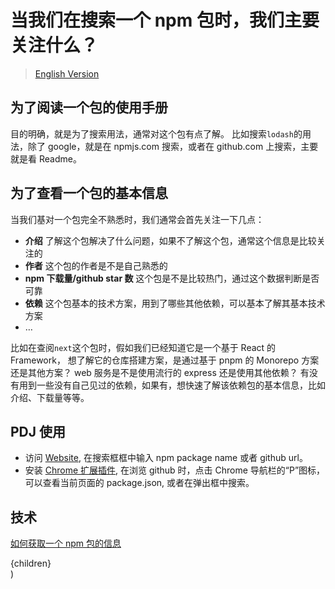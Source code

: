 # 当我们在搜索一个 npm 包时，我们主要关注什么？

> [English Version](/desc)

## 为了阅读一个包的使用手册

目的明确，就是为了搜索用法，通常对这个包有点了解。 比如搜索`lodash`的用法，除了 google，就是在 npmjs.com 搜索，或者在 github.com 上搜索，主要就是看 Readme。

## 为了查看一个包的基本信息

当我们基对一个包完全不熟悉时，我们通常会首先关注一下几点：

- **介绍** 了解这个包解决了什么问题，如果不了解这个包，通常这个信息是比较关注的
- **作者** 这个包的作者是不是自己熟悉的
- **npm 下载量/github star 数** 这个包是不是比较热门，通过这个数据判断是否可靠
- **依赖** 这个包基本的技术方案，用到了哪些其他依赖，可以基本了解其基本技术方案
- …

比如在查阅`next`这个包时，假如我们已经知道它是一个基于 React 的 Framework， 想了解它的仓库搭建方案，是通过基于 pnpm 的 Monorepo 方案还是其他方案？ web 服务是不是使用流行的 express 还是使用其他依赖？ 有没有用到一些没有自己见过的依赖，如果有，想快速了解该依赖包的基本信息，比如 介绍、下载量等等。

## PDJ 使用

- 访问 [Website](https://package.json.taterbomb.top), 在搜索框框中输入 npm package name 或者 github url。
- 安装 [Chrome 扩展插件](https://chrome.google.com/webstore/detail/pdj/edgpjjbejcjkgnlnehoballnhokglenj), 在浏览 github 时，点击 Chrome 导航栏的“P”图标，可以查看当前页面的 package.json, 或者在弹出框中搜索。

## 技术

[如何获取一个 npm 包的信息](https://www.taterbomb.top/posts/how-to-get-a-npm-package-information-zh)

  <article className="prose lg:prose-xl prose-invert">{children}</article>
)
